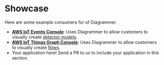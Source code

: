 
<Meta title="Docs/Explore/Showcase" />

# Showcase

Here are some example consumers for of Diagrammer.

* **[AWS IoT Events Console](https://console.aws.amazon.com/iotevents/home?region=us-east-1#/create/detectormodel)**: Uses Diagrammer to allow customers to visually create [detector models](https://docs.aws.amazon.com/iotevents/latest/developerguide/iotevents-detector-model.html).
* **[AWS IoT Things Graph Console](https://console.aws.amazon.com/thingsgraph/home?region=us-east-1#/flows/create)**: Uses Diagrammer to allow customers to visually create [flows](https://docs.aws.amazon.com/thingsgraph/latest/ug/iot-tg-whatis-howitworks.html).
* Your application here! Send a PR to us to include your application in this section.
